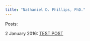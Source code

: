 ```yaml
---
title: "Nathaniel D. Phillips, PhD."
---
```




Posts:


2 January 2016: [TEST POST](http://www.ndphillips.github.io/blog/TestPost.html)